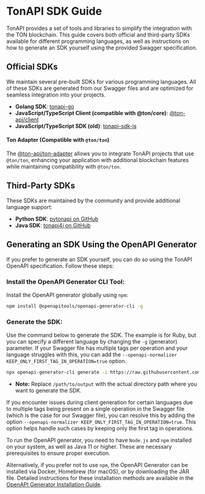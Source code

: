 
# TonAPI SDK Guide

TonAPI provides a set of tools and libraries to simplify the integration with the TON blockchain. This guide covers both official and third-party SDKs available for different programming languages, as well as instructions on how to generate an SDK yourself using the provided Swagger specification.

## Official SDKs

We maintain several pre-built SDKs for various programming languages. All of these SDKs are generated from our Swagger files and are optimized for seamless integration into your projects.

- **Golang SDK**: [tonapi-go](https://github.com/tonkeeper/tonapi-go)
- **JavaScript/TypeScript Client (compatible with @ton/core)**: [@ton-api/client](https://www.npmjs.com/package/@ton-api/client)
- **JavaScript/TypeScript SDK (old)**: [tonapi-sdk-js](https://www.npmjs.com/package/tonapi-sdk-js)

#### Ton Adapter (Compatible with `@ton/ton`)

The [@ton-api/ton-adapter](https://www.npmjs.com/package/@ton-api/ton-adapter) allows you to integrate TonAPI projects that use `@ton/ton`, enhancing your application with additional blockchain features while maintaining compatibility with `@ton/ton`.

## Third-Party SDKs

These SDKs are maintained by the community and provide additional language support:

- **Python SDK**: [pytonapi on GitHub](https://github.com/tonkeeper/pytonapi)
- **Java SDK**: [tonapi4j on GitHub](https://github.com/h6x0r/tonapi4j)

## Generating an SDK Using the OpenAPI Generator

If you prefer to generate an SDK yourself, you can do so using the TonAPI OpenAPI specification. Follow these steps:

<Steps>

### Install the OpenAPI Generator CLI Tool:

   Install the OpenAPI generator globally using `npm`:
   ```bash
   npm install @openapitools/openapi-generator-cli -g
   ```

### Generate the SDK:

   Use the command below to generate the SDK. The example is for Ruby, but you can specify a different language by changing the `-g` (generator) parameter. If your Swagger file has multiple tags per operation and your language struggles with this, you can add the `--openapi-normalizer KEEP_ONLY_FIRST_TAG_IN_OPERATION=true` option.
   ```bash
   npx openapi-generator-cli generate -i https://raw.githubusercontent.com/tonkeeper/opentonapi/master/api/openapi.yml -g ruby -o /path/to/output
   ```

   - **Note:** Replace `/path/to/output` with the actual directory path where you want to generate the SDK.

   If you encounter issues during client generation for certain languages due to multiple tags being present on a single operation in the Swagger file (which is the case for our Swagger file), you can resolve this by adding the option `--openapi-normalizer KEEP_ONLY_FIRST_TAG_IN_OPERATION=true`. This option helps handle such cases by keeping only the first tag in operations.

</Steps>

To run the OpenAPI generator, you need to have `Node.js` and `npm` installed on your system, as well as Java 11 or higher. These are necessary prerequisites to ensure proper execution.

Alternatively, if you prefer not to use `npm`, the OpenAPI Generator can be installed via Docker, Homebrew (for macOS), or by downloading the JAR file. Detailed instructions for these installation methods are available in the [OpenAPI Generator Installation Guide](https://openapi-generator.tech/docs/installation/).
